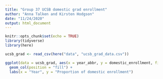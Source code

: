 ```yaml
---
title: "Group 37 UCSB domestic grad enrollment"
author: "Anna Talken and Kirsten Hodgson"
date: "11/24/2020"
output: html_document
---
```


```r
knitr::opts_chunk$set(echo = TRUE)
library(tidyverse)
library(here)
```

```r
ucsb_grad <- read_csv(here("data", "ucsb_grad_data.csv"))
```

```r
ggplot(data = ucsb_grad, aes(x = year_abbr, y = domestic_enrollment, fill = ethnicity)) +
  geom_col(position = "fill") +
  labs(x = "Year", y = "Proportion of domestic enrollment")
```

